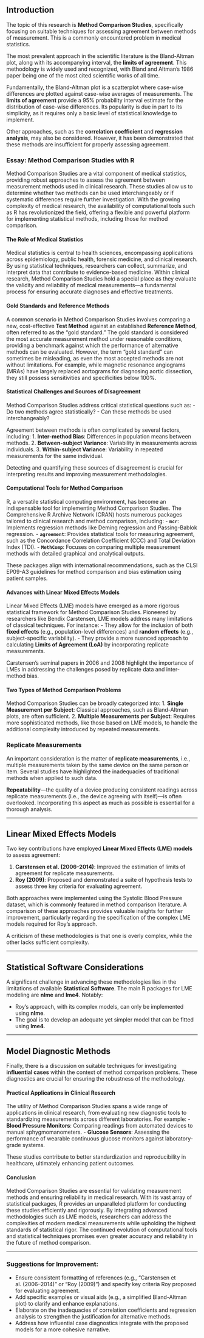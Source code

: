 ## Introduction

The topic of this research is **Method Comparison Studies**, specifically focusing on suitable techniques for assessing agreement between methods of measurement. This is a commonly encountered problem in medical statistics.

The most prevalent approach in the scientific literature is the Bland-Altman plot, along with its accompanying interval, the **limits of agreement**. This methodology is widely used and recognized, with Bland and Altman's 1986 paper being one of the most cited scientific works of all time.

Fundamentally, the Bland-Altman plot is a scatterplot where case-wise differences are plotted against case-wise averages of measurements. The **limits of agreement** provide a 95% probability interval estimate for the distribution of case-wise differences. Its popularity is due in part to its simplicity, as it requires only a basic level of statistical knowledge to implement.

Other approaches, such as the **correlation coefficient** and **regression analysis**, may also be considered. However, it has been demonstrated that these methods are insufficient for properly assessing agreement.

### Essay: Method Comparison Studies with R

Method Comparison Studies are a vital component of medical statistics, providing robust approaches to assess the agreement between measurement methods used in clinical research. These studies allow us to determine whether two methods can be used interchangeably or if systematic differences require further investigation. With the growing complexity of medical research, the availability of computational tools such as R has revolutionized the field, offering a flexible and powerful platform for implementing statistical methods, including those for method comparison.

#### The Role of Medical Statistics
Medical statistics is central to health sciences, encompassing applications across epidemiology, public health, forensic medicine, and clinical research. By using statistical techniques, researchers can collect, summarize, and interpret data that contribute to evidence-based medicine. Within clinical research, Method Comparison Studies hold a special place as they evaluate the validity and reliability of medical measurements—a fundamental process for ensuring accurate diagnoses and effective treatments.

#### Gold Standards and Reference Methods
A common scenario in Method Comparison Studies involves comparing a new, cost-effective **Test Method** against an established **Reference Method**, often referred to as the "gold standard." The gold standard is considered the most accurate measurement method under reasonable conditions, providing a benchmark against which the performance of alternative methods can be evaluated. However, the term "gold standard" can sometimes be misleading, as even the most accepted methods are not without limitations. For example, while magnetic resonance angiograms (MRAs) have largely replaced aortograms for diagnosing aortic dissection, they still possess sensitivities and specificities below 100%.

#### Statistical Challenges and Sources of Disagreement
Method Comparison Studies address critical statistical questions such as:
- Do two methods agree statistically?
- Can these methods be used interchangeably?

Agreement between methods is often complicated by several factors, including:
1. **Inter-method Bias**: Differences in population means between methods.
2. **Between-subject Variance**: Variability in measurements across individuals.
3. **Within-subject Variance**: Variability in repeated measurements for the same individual.

Detecting and quantifying these sources of disagreement is crucial for interpreting results and improving measurement methodologies.

#### Computational Tools for Method Comparison
R, a versatile statistical computing environment, has become an indispensable tool for implementing Method Comparison Studies. The Comprehensive R Archive Network (CRAN) hosts numerous packages tailored to clinical research and method comparison, including:
- **`mcr`**: Implements regression methods like Deming regression and Passing-Bablok regression.
- **`agreement`**: Provides statistical tools for measuring agreement, such as the Concordance Correlation Coefficient (CCC) and Total Deviation Index (TDI).
- **`MethComp`**: Focuses on comparing multiple measurement methods with detailed graphical and analytical outputs.

These packages align with international recommendations, such as the CLSI EP09-A3 guidelines for method comparison and bias estimation using patient samples.

#### Advances with Linear Mixed Effects Models
Linear Mixed Effects (LME) models have emerged as a more rigorous statistical framework for Method Comparison Studies. Pioneered by researchers like Bendix Carstensen, LME models address many limitations of classical techniques. For instance:
- They allow for the inclusion of both **fixed effects** (e.g., population-level differences) and **random effects** (e.g., subject-specific variability).
- They provide a more nuanced approach to calculating **Limits of Agreement (LoA)** by incorporating replicate measurements.

Carstensen's seminal papers in 2006 and 2008 highlight the importance of LMEs in addressing the challenges posed by replicate data and inter-method bias.

#### Two Types of Method Comparison Problems
Method Comparison Studies can be broadly categorized into:
1. **Single Measurement per Subject**: Classical approaches, such as Bland-Altman plots, are often sufficient.
2. **Multiple Measurements per Subject**: Requires more sophisticated methods, like those based on LME models, to handle the additional complexity introduced by repeated measurements.



### Replicate Measurements

An important consideration is the matter of **replicate measurements**, i.e., multiple measurements taken by the same device on the same person or item. Several studies have highlighted the inadequacies of traditional methods when applied to such data.

**Repeatability**—the quality of a device producing consistent readings across replicate measurements (i.e., the device agreeing with itself)—is often overlooked. Incorporating this aspect as much as possible is essential for a thorough analysis.

---

## Linear Mixed Effects Models

Two key contributions have employed **Linear Mixed Effects (LME) models** to assess agreement:

1. **Carstensen et al. (2006–2014)**: Improved the estimation of limits of agreement for replicate measurements.
2. **Roy (2009)**: Proposed and demonstrated a suite of hypothesis tests to assess three key criteria for evaluating agreement.

Both approaches were implemented using the Systolic Blood Pressure dataset, which is commonly featured in method comparison literature. A comparison of these approaches provides valuable insights for further improvement, particularly regarding the specification of the complex LME models required for Roy's approach.

A criticism of these methodologies is that one is overly complex, while the other lacks sufficient complexity.

---

## Statistical Software Considerations

A significant challenge in advancing these methodologies lies in the limitations of available **Statistical Software**. The main R packages for LME modeling are **nlme** and **lme4**. Notably:

- Roy's approach, with its complex models, can only be implemented using **nlme**.
- The goal is to develop an adequate yet simpler model that can be fitted using **lme4**.

---

## Model Diagnostic Methods

Finally, there is a discussion on suitable techniques for investigating **influential cases** within the context of method comparison problems. These diagnostics are crucial for ensuring the robustness of the methodology.

#### Practical Applications in Clinical Research
The utility of Method Comparison Studies spans a wide range of applications in clinical research, from evaluating new diagnostic tools to standardizing measurements across different laboratories. For example:
- **Blood Pressure Monitors**: Comparing readings from automated devices to manual sphygmomanometers.
- **Glucose Sensors**: Assessing the performance of wearable continuous glucose monitors against laboratory-grade systems.

These studies contribute to better standardization and reproducibility in healthcare, ultimately enhancing patient outcomes.

#### Conclusion
Method Comparison Studies are essential for validating measurement methods and ensuring reliability in medical research. With its vast array of statistical packages, R provides an unparalleled platform for conducting these studies efficiently and rigorously. By integrating advanced methodologies such as LME models, researchers can address the complexities of modern medical measurements while upholding the highest standards of statistical rigor. The continued evolution of computational tools and statistical techniques promises even greater accuracy and reliability in the future of method comparison.

---

### Suggestions for Improvement:
- Ensure consistent formatting of references (e.g., "Carstensen et al. (2006–2014)" or "Roy (2009)") and specify key criteria Roy proposed for evaluating agreement.
- Add specific examples or visual aids (e.g., a simplified Bland-Altman plot) to clarify and enhance explanations.
- Elaborate on the inadequacies of correlation coefficients and regression analysis to strengthen the justification for alternative methods.
- Address how influential case diagnostics integrate with the proposed models for a more cohesive narrative.
